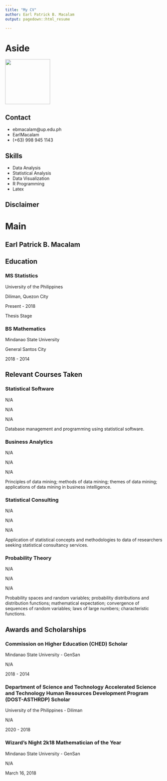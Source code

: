 ```yaml
---
title: "My CV"
author: Earl Patrick B. Macalam
output: pagedown::html_resume

---
```


Aside
====================================
 ![](logo.jpg){width=1.5in} 

Contact
------------------------------------
- <i class="fas fa-envelope"></i> ebmacalam@up.edu.ph
- <i class="fab fa-github"></i> EarlMacalam
- <i class="fas fa-phone-volume"></i> (+63) 998 945 1143

Skills
------------------------------------

- <i class="fas fa-terminal"></i> Data Analysis
- <i class="fas fa-terminal"></i> Statistical Analysis
- <i class="fas fa-terminal"></i> Data Visualization
- <i class="fas fa-terminal"></i> R Programming
- <i class="fas fa-terminal"></i> Latex

Disclaimer
------------------------------------


Main
====================================

Earl Patrick B. Macalam {#title}
------------------------------------

Education {data-icon=graduation-cap}
------------------------------------

### MS Statistics

University of the Philippines

Diliman, Quezon City

Present - 2018

Thesis Stage

### BS Mathematics

Mindanao State University

General Santos City

2018 - 2014

Relevant Courses Taken {data-icon=chalkboard-teacher}
------------------------------------

### Statistical Software

N/A

N/A

N/A

Database management and programming using statistical software.

### Business Analytics

N/A

N/A

N/A

Principles of data mining; methods of data mining; themes of data mining; applications of data mining in business intelligence.

### Statistical Consulting

N/A

N/A

N/A

Application of statistical concepts and methodologies to data of researchers seeking statistical consultancy services.

### Probability Theory

N/A

N/A

N/A

Probability spaces and random variables; probability distributions and distribution functions; mathematical expectation; convergence of sequences of random variables; laws of large numbers; characteristic functions.

Awards and Scholarships {data-icon=award}
------------------------------------

### Commission on Higher Education (CHED) Scholar

Mindanao State University - GenSan

N/A     

2018 - 2014

### Department of Science and Technology Accelerated Science and Technology Human Resources Development Program (DOST-ASTHRDP) Scholar 

University of the Philippines - Diliman

N/A     

2020 - 2018

### Wizard's Night 2k18 Mathematician of the Year 

Mindanao State University - GenSan

N/A     

March 16, 2018
